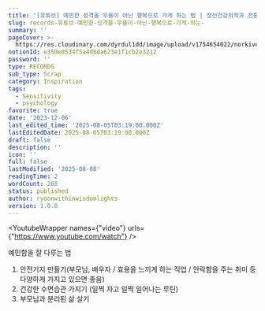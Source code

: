 ```yaml
---
title: '[유튜브] 예민한 성격을 우울이 아닌 행복으로 가게 하는 법 | 정신건강의학과 전홍진 교수의 빅퀘스천'
slug: records-유튜브-예민한-성격을-우울이-아닌-행복으로-가게-하는-
summary: ''
pageCover: >-
  https://res.cloudinary.com/dyrdul1dd/image/upload/v1754654022/norkive-notion-images/1754654021869-E1_84_8B_E1_85_B5_E1_84_85_E1_85_B3_E1_86_B7_E1_84_8B_E1_85_A5_E1_86_B9_E1_84_82_E1_85_B3_E1_86_AB_E1_84_82_E1_85_A9_E1_84_90_E1_85_B3_E1_84_87_E1_85_AE_E1_86_A8_286_29.png
notionId: e350e0534f5a4d8da623e1f1cb2e3212
password: ''
type: RECORDS
sub_type: Scrap
category: Inspiration
tags:
  - Sensitivity
  - psychology
favorite: true
date: '2023-12-06'
last_edited_time: '2025-08-05T03:19:00.000Z'
lastEditedDate: 2025-08-05T03:19:00.000Z
draft: false
description: ''
icon: ''
full: false
lastModified: '2025-08-08'
readingTime: 2
wordCount: 268
status: published
author: ryoonwithinwisdomlights
version: 1.0.0
---
```


<YoutubeWrapper names={"video"} urls={"https://www.youtube.com/watch"} />


예민함을 잘 다루는 법

1. 안전기지 만들기(부모님, 배우자 / 효용을 느끼게 하는 직업 / 안락함을 주는 취미 등 다양하게 가지고 있으면 좋음)
2. 건강한 수면습관 가지기 (일찍 자고 일찍 일어나는 루틴)
3. 부모님과 분리된 삶 살기
